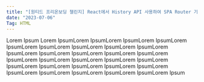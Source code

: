 ```yaml
---
title: "[원티드 프리온보딩 챌린지] React에서 History API 사용하여 SPA Router 기능 구현하기"
date: "2023-07-06"
Tag: HTML
---
```


Lorem Ipsum Lorem IpsumLorem IpsumLorem IpsumLorem IpsumLorem IpsumLorem IpsumLorem IpsumLorem IpsumLorem IpsumLorem IpsumLorem IpsumLorem IpsumLorem IpsumLorem IpsumLorem IpsumLorem IpsumLorem IpsumLorem IpsumLorem IpsumLorem IpsumLorem IpsumLorem IpsumLorem IpsumLorem IpsumLorem IpsumLorem IpsumLorem IpsumLorem IpsumLorem IpsumLorem Ipsum

